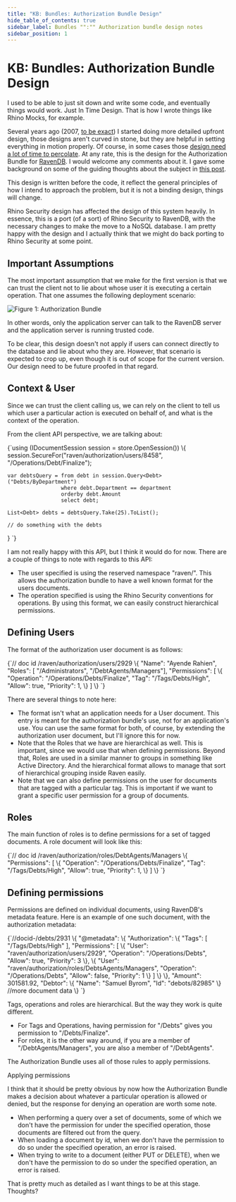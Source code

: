 ```yaml
---
title: "KB: Bundles: Authorization Bundle Design"
hide_table_of_contents: true
sidebar_label: Bundles "":"" Authorization bundle design notes
sidebar_position: 1
---
```



# KB: Bundles: Authorization Bundle Design

I used to be able to just sit down and write some code, and eventually things would work. Just In Time Design. That is how I wrote things like Rhino Mocks, for example.

Several years ago (2007, [to be exact](https://ayende.com/blog/2958/a-vision-of-enterprise-platform-security-infrastructure)) I started doing more detailed upfront design, those designs aren't curved in stone, but they are helpful in setting everything in motion properly. Of course, in some cases those [design need a lot of time to percolate](https://ayende.com/blog/3897/designing-a-document-database). At any rate, this is the design for the Authorization Bundle for [RavenDB](https://ravendb.net/). I would welcome any comments about it. I gave some background on some of the guiding thoughts about the subject in [this post](https://ayende.com/blog/4559/real-world-authorization-implementation-considerations).

<Admonition type="note" title="Note">
This design is written before the code, it reflect the general principles of how I intend to approach the problem, but it is not a binding design, things will change.
</Admonition>

Rhino Security design has affected the design of this system heavily. In essence, this is a port (of a sort) of Rhino Security to RavenDB, with the necessary changes to make the move to a NoSQL database. I am pretty happy with the design and I actually think that we might do back porting to Rhino Security at some point.

## Important Assumptions
The most important assumption that we make for the first version is that we can trust the client not to lie about whose user it is executing a certain operation. That one assumes the following deployment scenario:

![Figure 1: Authorization Bundle](./assets/authorization_bundle_faq.png)

In other words, only the application server can talk to the RavenDB server and the application server is running trusted code.

To be clear, this design doesn't not apply if users can connect directly to the database and lie about who they are. However, that scenario is expected to crop up, even though it is out of scope for the current version. Our design need to be future proofed in that regard.

## Context & User
Since we can trust the client calling us, we can rely on the client to tell us which user a particular action is executed on behalf of, and what is the context of the operation.

From the client API perspective, we are talking about:

<TabItem value="authorization_bundle_design_1" label="authorization_bundle_design_1">
<CodeBlock language="csharp">
{`using (IDocumentSession session = store.OpenSession())
\{
	session.SecureFor("raven/authorization/users/8458", "/Operations/Debt/Finalize");

	var debtsQuery = from debt in session.Query<Debt>("Debts/ByDepartment")
					 where debt.Department == department
					 orderby debt.Amount
					 select debt;

	List<Debt> debts = debtsQuery.Take(25).ToList();

	// do something with the debts
\}
`}
</CodeBlock>
</TabItem>

I am not really happy with this API, but I think it would do for now. There are a couple of things to note with regards to this API:

* The user specified is using the reserved namespace "raven/". This allows the authorization bundle to have a well known format for the users documents.
* The operation specified is using the Rhino Security conventions for operations. By using this format, we can easily construct hierarchical permissions.

## Defining Users
The format of the authorization user document is as follows:

<TabItem value="json" label="json">
<CodeBlock language="json">
{`// doc id /raven/authorization/users/2929
\{
    "Name": "Ayende Rahien",
    "Roles": [ "/Administrators", "/DebtAgents/Managers"],
    "Permissions": [
        \{ "Operation": "/Operations/Debts/Finalize", "Tag": "/Tags/Debts/High", "Allow": true, "Priority": 1, \}
    ]
\}
`}
</CodeBlock>
</TabItem>

There are several things to note here:

* The format isn't what an application needs for a User document. This entry is meant for the authorization bundle's use, not for an application's use. You can use the same format for both, of course, by extending the authorization user document, but I'll ignore this for now.
* Note that the Roles that we have are hierarchical as well. This is important, since we would use that when defining permissions. Beyond that, Roles are used in a similar manner to groups in something like Active Directory. And the hierarchical format allows to manage that sort of hierarchical grouping inside Raven easily.
* Note that we can also define permissions on the user for documents that are tagged with a particular tag. This is important if we want to grant a specific user permission for a group of documents.

## Roles
The main function of roles is to define permissions for a set of tagged documents. A role document will look like this:

<TabItem value="json" label="json">
<CodeBlock language="json">
{`// doc id /raven/authorization/roles/DebtAgents/Managers
\{
    "Permissions": [
        \{ "Operation": "/Operations/Debts/Finalize", "Tag": "/Tags/Debts/High", "Allow": true, "Priority": 1, \}
    ]
\}
`}
</CodeBlock>
</TabItem>

## Defining permissions
Permissions are defined on individual documents, using RavenDB's metadata feature. Here is an example of one such document, with the authorization metadata:

<TabItem value="json" label="json">
<CodeBlock language="json">
{`//docid-/debts/2931
\{
    "@metadata": \{
    "Authorization": \{
        "Tags": [
        "/Tags/Debts/High"
        ],
        "Permissions": [
        \{
            "User": "raven/authorization/users/2929",
            "Operation": "/Operations/Debts",
            "Allow": true,
            "Priority": 3
        \},
        \{
            "User": "raven/authorization/roles/DebtsAgents/Managers",
            "Operation": "/Operations/Debts",
            "Allow": false,
            "Priority": 1
        \}
        ]
    \}
    \},
    "Amount": 301581.92,
    "Debtor": \{
    "Name": "Samuel Byrom",
    "Id": "debots/82985"
    \}
    //more document data
\}
`}
</CodeBlock>
</TabItem>

Tags, operations and roles are hierarchical. But the way they work is quite different.

* For Tags and Operations, having permission for "/Debts" gives you permission to "/Debts/Finalize".
* For roles, it is the other way around, if you are a member of "/DebtAgents/Managers", you are also a member of "/DebtAgents".

The Authorization Bundle uses all of those rules to apply permissions.

Applying permissions

I think that it should be pretty obvious by now how the Authorization Bundle makes a decision about whatever a particular operation is allowed or denied, but the response for denying an operation are worth some note.

* When performing a query over a set of documents, some of which we don't have the permission for under the specified operation, those documents are filtered out from the query.
* When loading a document by id, when we don't have the permission to do so under the specified operation, an error is raised.
* When trying to write to a document (either PUT or DELETE), when we don't have the permission to do so under the specified operation, an error is raised.

That is pretty much as detailed as I want things to be at this stage. Thoughts?


